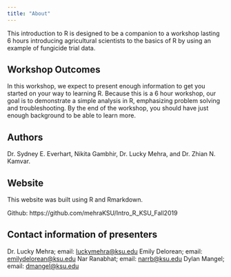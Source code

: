 ```yaml
---
title: "About"
---
```


This introduction to R is designed to be a companion to a workshop lasting 6 
hours introducing agricultural scientists to the basics of R by using an example of
fungicide trial data.

Workshop Outcomes
-----------------

In this workshop, we expect to present enough information to get you started on 
your way to learning R. Because this is a 6 hour workshop, our goal is to 
demonstrate a simple analysis in R, emphasizing problem solving and 
troubleshooting. By the end of the workshop, you should have just enough
background to be able to learn more.

Authors
-------

Dr. Sydney E. Everhart, Nikita Gambhir, Dr. Lucky Mehra, and Dr. Zhian N. Kamvar.

Website
-------

This website was built using R and Rmarkdown.

Github: https://github.com/mehraKSU/Intro_R_KSU_Fall2019

Contact information of presenters
---------------------------------
Dr. Lucky Mehra; email: [luckymehra@ksu.edu](luckymehra@ksu.edu)
Emily Delorean; email: [emilydelorean@ksu.edu](emilydelorean@ksu.edu)
Nar Ranabhat; email: [narrb@ksu.edu](narrb@ksu.edu)
Dylan Mangel; email: [dmangel@ksu.edu](dmangel@ksu.edu)


